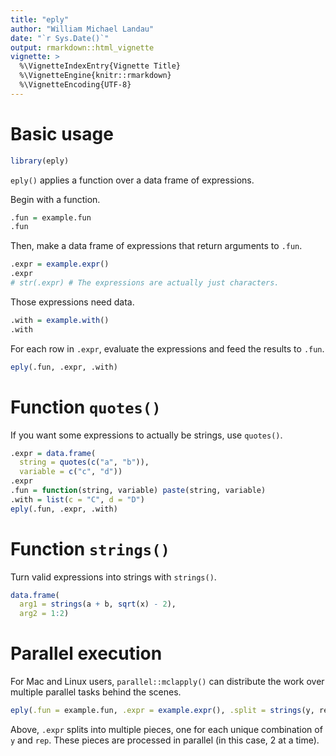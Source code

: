 ```yaml
---
title: "eply"
author: "William Michael Landau"
date: "`r Sys.Date()`"
output: rmarkdown::html_vignette
vignette: >
  %\VignetteIndexEntry{Vignette Title}
  %\VignetteEngine{knitr::rmarkdown}
  %\VignetteEncoding{UTF-8}
---
```


# Basic usage

```r
library(eply)
```

`eply()` applies a function over a data frame of expressions.

Begin with a function.
```r
.fun = example.fun
.fun
```

Then, make a data frame of expressions that return arguments to `.fun`.
```r
.expr = example.expr()
.expr
# str(.expr) # The expressions are actually just characters.
```

Those expressions need data.

```r
.with = example.with()
.with
```

For each row in `.expr`, evaluate the expressions and feed the results to `.fun`.

```r
eply(.fun, .expr, .with)
```

# Function `quotes()`

If you want some expressions to actually be strings, use `quotes()`.

```r
.expr = data.frame(
  string = quotes(c("a", "b")),
  variable = c("c", "d"))
.expr
.fun = function(string, variable) paste(string, variable)
.with = list(c = "C", d = "D")
eply(.fun, .expr, .with)
```

# Function `strings()`

Turn valid expressions into strings with `strings()`.

```r
data.frame(
  arg1 = strings(a + b, sqrt(x) - 2), 
  arg2 = 1:2)
```


# Parallel execution

For Mac and Linux users, `parallel::mclapply()` can distribute the work over multiple parallel tasks behind the scenes.

```r
eply(.fun = example.fun, .expr = example.expr(), .split = strings(y, rep), .tasks = 2)
```

Above, `.expr` splits into multiple pieces, one for each unique combination of `y` and `rep`. These pieces are processed in parallel (in this case, 2 at a time).
